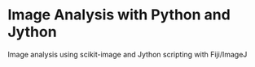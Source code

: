 # Image Analysis with Python and Jython

Image analysis using scikit-image and Jython scripting with Fiji/ImageJ
